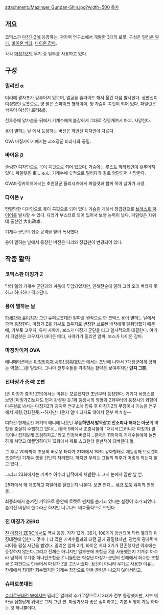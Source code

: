 attachment:/Mazinger_Gundan-Shin.jpg?width=500
[[목차]]
== 개요 ==
코믹스판 [[마징가Z]]에 등장하는, 광자력 연구소에서 개발한 3대의 로봇. 구성은 [[밀리온 알파]], [[바이온 베타]], [[다이온 감마]].

각각 [[마징가Z]]의 무기 중 일부를 사용하고 있다.

== 구성 ==
=== 밀리언 α ===
머리에 광자포가 갖추어져 있으며, 얼굴을 슬라이드 해서 옮긴 다음 발사한다. 상반신이 여성형인 로봇으로, 양 팔은 스파이크 형태이며, 양 가슴이 콕핏이 되어 있다. 파일럿은 쌍둥이 여성인 로리&롤.

전투중에 양가슴을 뒤에서 기계수에게 붙잡혀서 그대로 짓뭉개져서 파괴. 사망한다.

용이 멸하는 날 에서 등장하는 버전은 하반신 디자인이 다르다.

OVA 마징카이저에서는 괴조장군 바라다와 공멸.

=== 바이온 β ===
슬림한 디자인으로 목이 콕핏으로 되어 있으며, 가슴에는 [[루스트 허리케인]]이 갖추어져 있다. 파일럿은 東しゅん. 기계수에 숫적으로 밀리다가 칼로 양단되어 사망한다.

OVA마징카이저에서는 초인장군 율리시즈에게 파일럿과 함께 목이 날아가 사망.

=== 다이온 γ ===
땅딸막한 디자인으로 목이 콕핏으로 되어 있다. 가슴은 개폐식 장갑판으로 [[브레스트 파이어]]를 발사할 수 있다. 다리가 부스터로 되어 있어서 보행 능력이 낮다. 파일럿은 자위대 출신인 大出政雄.

기계수 군단의 집중 공격을 받아 폭사했다.

용이 멸하는 날에서 등장한 버전은 다리와 장갑판이 변경되어 있다. 

== 작중 활약 ==
=== 코믹스판 마징가 Z ===
닥터  헬의 기계수 군단과의 싸움에 투입되었지만, 인해전술에 밀려 그리 오래 버티지 못 하고 하나하나 격추된다.

=== 용이 멸하는 날 ===
[[하세가와 유이치]]가 그린 슈퍼로봇대전 알파를 원작으로 한 코믹스 용이 멸하는 날에서 깜짝 등장한다. 마징가 Z를 카부토 코우지로 변장한 브로켄 백작에게 탈취당했기 때문에, 카부토 코우지, 유미 사야카, 보스가 마징가 군단을 타고 일시적으로 대결한다. 여기서 파일럿은 코우지가 바이온 베타, 사야카가 밀리언 알파, 보스가 다이온 감마.

=== 마징카이저 OVA ===
애니메이션에선 [[마징카이저 사투! 암흑대장군]] 에서는 초반에 나와서 7대장군에게 당하는 역할(...)을 맡았다. 그나마 전투수들을 격추하는 활약은 보여주지만 '''단지 그뿐.'''

=== 진마징가 충격! Z편 ===
[진 마징가 충격! Z편]에서는 이유는 모르겠지만 초반부터 등장한다. 거기다 뉘앙스를 보면 [마징가Z]보다도 먼저 완성된 듯.1화 등장시의 외형과 2화부터의 등장시의 외형이 다른걸로 봐서는 마징가Z가 광자력 연구소에 합류 후 마징가Z의 무장이나 기능을 연구해서 개량,강화한듯.--하지만 나온지 얼마 되지도 않아서 전부 박☆살--

여하간 현재로선 과거의 애니에 나오던 '''무능하면서 발목잡고 잔소리나 해대는 아군'''의 역할을 충실히 수행하고 있다(...)결국 9화에서 조종사들이 "저녀석(그러니까 마징가) 발목이나 잡지않게 조심하자고."라고 인정해버렸다...결국은 11화까지 기계수들에게 늘씬하게 쳐맞고 데꿀멍하다가 12화에서 제트 스크랜더 운반책이 돼버린다.헐.

그 후로 20화까지 조용히 버로우 타다가 21화에서 1화의 강화형태로 재등장해 브로켄이 조종하던 기계수 셋을 간단히 처리했다. 하지만 우리는 그들의 최후가 어떻게 되는지 알고 있다...

그리고 23화에서는 기계수 아수라 남작에게 처발린다. 그저 눈에서 땀만 날 뿐.

25화에서 왜 개조하고 파일더를 달았는지 나온다. 보면 안다... [[세금 도둑]] 유미의 만행을...

최종화에서 숨겨진 기믹으로 몸안에 로켓트 펀치를 숨기고 있다는 설정이 추가 되었다.
숨겨진 비장의 한수라곤 하지만 너무나도 비효율적으로 보인다.

=== 진 마징가 ZERO ===
[[진 마징가 ZERO]]에서도 역시 등장. 각각 12기, 36기, 108기가 양산되어 닥터 헬과의 마징대전에 임한다. 몇배나 더 많은 기계수들과의 대전 끝에 공멸했지만, 광범위 광자력배리어를 펼칠 시간을 벌었다. 밀리온 알파 2기, 바이온 베타 3기가 잔존했지만 이후에는 등장하지 않는다.그리고 전체는 아니지만 일부분에 초합금 Z를 사용했는지 기계수 아수라 남작의 무기중 하나인초합금 Z 니들탄은 박살난 마징가 군단의 잔해에서 회수한 초합금 Z 파편으로 만들어서 마징가 Z를 고전시켰다. 장갑이 아니라 무기로 사용한 이유는 잔해에서 최대한 회수했지만 기계수 장갑으로 만들 분량은 나오지 않아서라고.

=== 슈퍼로봇대전 ===
[[슈퍼로봇대전 W]]에서는 밀리온 알파의 추가무장으로서 3대가 전부 등장했지만, 서브 메카들 집합답게 위력은 그저 그런 편. 마징가보다 좋은 점이라고는 기본 비행이 가능 하다는 것 하나뿐이다.

